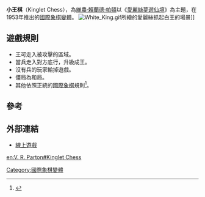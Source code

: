 '''小王棋'''（Kinglet Chess），為[[維農·賴蘭德·帕頓|維農·賴蘭德·帕頓]]以《[[愛麗絲夢遊仙境|愛麗絲夢遊仙境]]》為主題，在1953年推出的[[國際象棋變體|國際象棋變體]]。
[[File:White_King.gif|thumb]]所繪的愛麗絲抓起白王的場景]]
==遊戲規則==
{{Chess diagram|=
| tright
| 
|=
 8 |rd|nd|bd|qd|kd|bd|nd|rd|=
 7 |pd|pd|pd|pd|pd|pd|pd|pd|=
 6 |  |  |  |  |  |  |  |  |=
 5 |  |  |  |  |  |  |  |  |=
 4 |  |  |  |  |  |  |  |  |=
 3 |  |  |  |  |  |  |  |  |=
 2 |pl|pl|pl|pl|pl|pl|pl|pl|=
 1 |rl|nl|bl|ql|kl|bl|nl|rl|=
    a  b  c  d  e  f  g  h
| 初始佈置
}}
*王可走入被攻擊的區域。
*當兵走入對方底行，升級成王。
*沒有兵的玩家輸掉遊戲。
*僵局為和局。
*其他依照正統的[[國際象棋|國際象棋]]規則<ref>{{Cite web |url=http://www.chessvariants.com/winning.dir/kinglet.html |title=Kinglet |accessdate=2012-02-18 |archive-date=2011-12-08 |archive-url=https://web.archive.org/web/20111208014050/http://chessvariants.com/winning.dir/kinglet.html |dead-url=no }}</ref>。

==參考==
<div class="references-small">
<references/>
</div>

==外部連結==

* [http://www.pathguy.com/chess/Kinglet.htm 線上遊戲] {{Wayback|url=http://www.pathguy.com/chess/Kinglet.htm |date=20120202234024 }}

[[Category:國際象棋變體|Category:國際象棋變體]]

[[en:V._R._Parton#Kinglet_Chess|en:V. R. Parton#Kinglet Chess]]